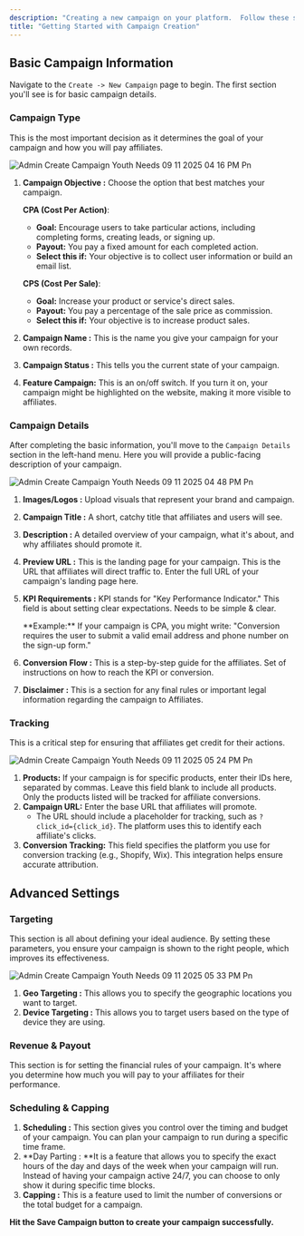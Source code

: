 ```yaml
---
description: "Creating a new campaign on your platform.  Follow these steps to set up your campaign and get it ready to go live."
title: "Getting Started with Campaign Creation"
---
```


## Basic Campaign Information

Navigate to the `Create -> New Campaign` page to begin. The first section you'll see is for basic campaign details.

### Campaign Type

This is the most important decision as it determines the goal of your campaign and how you will pay affiliates.

![Admin Create Campaign Youth Needs 09 11 2025 04 16 PM Pn](/images/Admin-Create-Campaign-YouthNeeds-09-11-2025_04_16_PM.png)

1. **Campaign Objective :** Choose the option that best matches your campaign.

   **CPA (Cost Per Action)**:
   - **Goal:** Encourage users to take particular actions, including completing forms, creating leads, or signing up.
   - **Payout:** You pay a fixed amount for each completed action.
   - **Select this if:** Your objective is to collect user information or build an email list.

   **CPS (Cost Per Sale)**:
   - **Goal:** Increase your product or service's direct sales.
   - **Payout:** You pay a percentage of the sale price as commission.
   - **Select this if:** Your objective is to increase product sales.
2. **Campaign Name :** This is the name you give your campaign for your own records.
3. **Campaign Status :** This tells you the current state of your campaign.
4. **Feature Campaign:** This is an on/off switch. If you turn it on, your campaign might be highlighted on the website, making it more visible to affiliates.

### Campaign Details

After completing the basic information, you'll move to the `Campaign Details` section in the left-hand menu. Here you will provide a public-facing description of your campaign.

![Admin Create Campaign Youth Needs 09 11 2025 04 48 PM Pn](/images/Admin-Create-Campaign-YouthNeeds-09-11-2025_04_48_PM.png)

1. **Images/Logos :** Upload visuals that represent your brand and campaign.
2. **Campaign Title :** A short, catchy title that affiliates and users will see.
3. **Description :** A detailed overview of your campaign, what it's about, and why affiliates should promote it.
4. **Preview URL :** This is the landing page for your campaign. This is the URL that affiliates will direct traffic to. Enter the full URL of your campaign's landing page here.
5. **KPI Requirements :** KPI stands for "Key Performance Indicator." This field is about setting clear expectations. Needs to be simple & clear.

   <Check>
     **Example:** If your campaign is CPA, you might write: "Conversion requires the user to submit a valid email address and phone number on the sign-up form."
   </Check>
6. **Conversion Flow :** This is a step-by-step guide for the affiliates. Set of instructions on how to reach the KPI or conversion.
7. **Disclaimer :** This is a section for any final rules or important legal information regarding the campaign to Affiliates.

### Tracking

This is a critical step for ensuring that affiliates get credit for their actions.

![Admin Create Campaign Youth Needs 09 11 2025 05 24 PM Pn](/images/Admin-Create-Campaign-YouthNeeds-09-11-2025_05_24_PM.png)

1. **Products:** If your campaign is for specific products, enter their IDs here, separated by commas. Leave this field blank to include all products. Only the products listed will be tracked for affiliate conversions.
2. **Campaign URL:** Enter the base URL that affiliates will promote.
   - The URL should include a placeholder for tracking, such as `?click_id={click_id}`. The platform uses this to identify each affiliate's clicks.
3. **Conversion Tracking:** This field specifies the platform you use for conversion tracking (e.g., Shopify, Wix). This integration helps ensure accurate attribution.

## Advanced Settings

### Targeting

This section is all about defining your ideal audience. By setting these parameters, you ensure your campaign is shown to the right people, which improves its effectiveness.

![Admin Create Campaign Youth Needs 09 11 2025 05 33 PM Pn](/images/Admin-Create-Campaign-YouthNeeds-09-11-2025_05_33_PM.png)

1. **Geo Targeting :** This allows you to specify the geographic locations you want to target.
2. **Device Targeting :** This allows you to target users based on the type of device they are using.

### Revenue & Payout

This section is for setting the financial rules of your campaign. It's where you determine how much you will pay to your affiliates for their performance.

### Scheduling & Capping

1. **Scheduling :** This section gives you control over the timing and budget of your campaign. You can plan your campaign to run during a specific time frame.
2. **Day Parting : **It is a feature that allows you to specify the exact hours of the day and days of the week when your campaign will run. Instead of having your campaign active 24/7, you can choose to only show it during specific time blocks.
3. **Capping :** This is a feature used to limit the number of conversions or the total budget for a campaign.

**Hit the Save Campaign button to create your campaign successfully.**